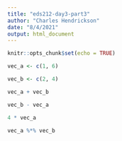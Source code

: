 ```yaml
---
title: "eds212-day3-part3"
author: "Charles Hendrickson"
date: "8/4/2021"
output: html_document
---
```


```r
knitr::opts_chunk$set(echo = TRUE)
```

```r
vec_a <- c(1, 6)

vec_b <- c(2, 4)

vec_a + vec_b

vec_b - vec_a

4 * vec_a

vec_a %*% vec_b
```




